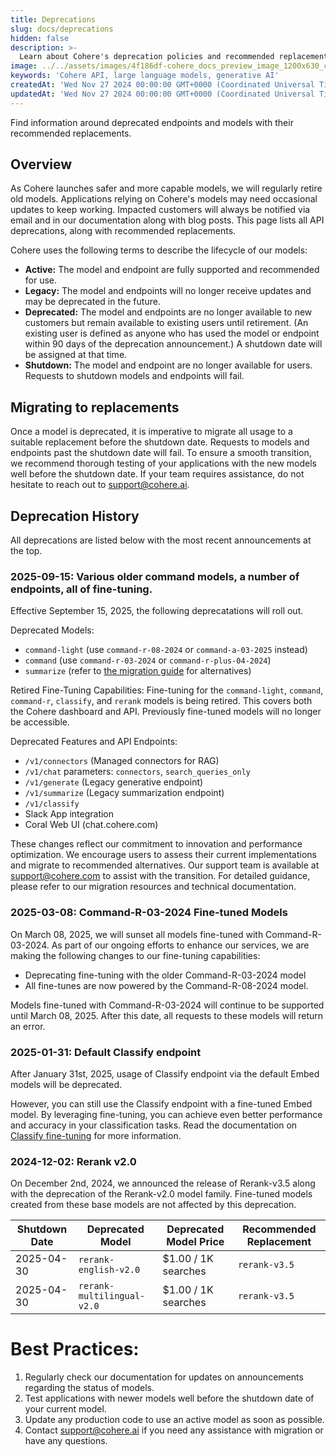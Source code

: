 ```yaml
---
title: Deprecations
slug: docs/deprecations
hidden: false
description: >-
  Learn about Cohere's deprecation policies and recommended replacements
image: ../../assets/images/4f186df-cohere_docs_preview_image_1200x630_copy.jpg
keywords: 'Cohere API, large language models, generative AI'
createdAt: 'Wed Nov 27 2024 00:00:00 GMT+0000 (Coordinated Universal Time)'
updatedAt: 'Wed Nov 27 2024 00:00:00 GMT+0000 (Coordinated Universal Time)'
---
```

Find information around deprecated endpoints and models with their recommended replacements. 

## Overview
As Cohere launches safer and more capable models, we will regularly retire old models. Applications relying on Cohere's models may need occasional updates to keep working. Impacted customers will always be notified via email and in our documentation along with blog posts.
This page lists all API deprecations, along with recommended replacements. 

Cohere uses the following terms to describe the lifecycle of our models: 
- **Active:** The model and endpoint are fully supported and recommended for use. 
- **Legacy:** The model and endpoints will no longer receive updates and may be deprecated in the future.
- **Deprecated:** The model and endpoints are no longer available to new customers but remain available to existing users until retirement. (An existing user is defined as anyone who has used the model or endpoint within 90 days of the deprecation announcement.) A shutdown date will be assigned at that time.
- **Shutdown:** The model and endpoint are no longer available for users. Requests to shutdown models and endpoints will fail.

## Migrating to replacements
Once a model is deprecated, it is imperative to migrate all usage to a suitable replacement before the shutdown date. Requests to models and endpoints past the shutdown date will fail. 
To ensure a smooth transition, we recommend thorough testing of your applications with the new models well before the shutdown date. If your team requires assistance, do not hesitate to reach out to support@cohere.ai.

## Deprecation History
All deprecations are listed below with the most recent announcements at the top.

### 2025-09-15: Various older command models, a number of endpoints, all of fine-tuning.
Effective September 15, 2025, the following deprecatations will roll out.

Deprecated Models:
- `command-light` (use `command-r-08-2024` or `command-a-03-2025` instead)
- `command` (use `command-r-03-2024` or `command-r-plus-04-2024`)
- `summarize` (refer to [the migration guide](https://docs.cohere.com/docs/summarizing-text#migration-from-summarize-to-chat-endpoint) for alternatives)

Retired Fine-Tuning Capabilities:
Fine-tuning for the `command-light`, `command`, `command-r`, `classify`, and `rerank` models is being retired. This covers both the Cohere dashboard and API. Previously fine-tuned models will no longer be accessible.

Deprecated Features and API Endpoints:
- `/v1/connectors` (Managed connectors for RAG)
- `/v1/chat` parameters: `connectors`, `search_queries_only`
- `/v1/generate` (Legacy generative endpoint)
- `/v1/summarize` (Legacy summarization endpoint)
- `/v1/classify`
- Slack App integration
- Coral Web UI (chat.cohere.com)

These changes reflect our commitment to innovation and performance optimization. We encourage users to assess their current implementations and migrate to recommended alternatives. Our support team is available at support@cohere.com to assist with the transition. For detailed guidance, please refer to our migration resources and technical documentation.

### 2025-03-08: Command-R-03-2024 Fine-tuned Models

On March 08, 2025, we will sunset all models fine-tuned with Command-R-03-2024. As part of our ongoing efforts to enhance our services, we are making the following changes to our fine-tuning capabilities:

- Deprecating fine-tuning with the older Command-R-03-2024 model
- All fine-tunes are now powered by the Command-R-08-2024 model.

Models fine-tuned with Command-R-03-2024 will continue to be supported until March 08, 2025. After this date, all requests to these models will return an error.

### 2025-01-31: Default Classify endpoint
After January 31st, 2025, usage of Classify endpoint via the default Embed models will be deprecated.

However, you can still use the Classify endpoint with a fine-tuned Embed model. By leveraging fine-tuning, you can achieve even better performance and accuracy in your classification tasks. Read the documentation on [Classify fine-tuning](https://docs.cohere.com/docs/classify-fine-tuning) for more information.

### 2024-12-02: Rerank v2.0
On December 2nd, 2024, we announced the release of Rerank-v3.5 along with the deprecation of the Rerank-v2.0 model family. 
Fine-tuned models created from these base models are not affected by this deprecation.

| Shutdown Date| Deprecated Model| Deprecated Model Price| Recommended Replacement|
|--------------|-----------------|-----------------------|------------------------|
| 2025-04-30 | `rerank-english-v2.0` | $1.00 / 1K searches | `rerank-v3.5`|
| 2025-04-30 | `rerank-multilingual-v2.0` | $1.00 / 1K searches | `rerank-v3.5`|



# Best Practices: 
1. Regularly check our documentation for updates on announcements regarding the status of models.
2. Test applications with newer models well before the shutdown date of your current model.
3. Update any production code to use an active model as soon as possible.
4. Contact support@cohere.ai if you need any assistance with migration or have any questions.